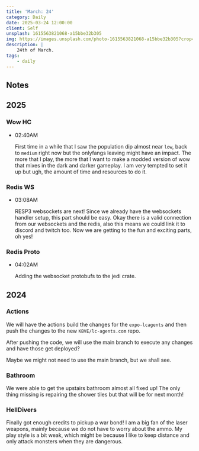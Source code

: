 ```yaml
---
title: 'March: 24'
category: Daily
date: 2025-03-24 12:00:00
client: Self
unsplash: 1615563821068-a15bbe32b305
img: https://images.unsplash.com/photo-1615563821068-a15bbe32b305?crop=entropy&cs=srgb&fm=jpg&ixid=MnwzNjM5Nzd8MHwxfHJhbmRvbXx8fHx8fHx8fDE2ODE3NDg2ODY&ixlib=rb-4.0.3&q=85
description: |
    24th of March.
tags:
    - daily
---
```


## Notes

## 2025

### Wow HC

-   02:40AM

    First time in a while that I saw the population dip almost near `low`, back to `medium` right now but the onlyfangs leaving might have an impact.
    The more that I play, the more that I want to make a modded version of wow that mixes in the dark and darker gameplay.
    I am very tempted to set it up but ugh, the amount of time and resources to do it.

### Redis WS

-   03:08AM

    RESP3 websockets are next! Since we already have the websockets handler setup, this part should be easy.
    Okay there is a valid connection from our websockets and the redis, also this means we could link it to discord and twitch too.
    Now we are getting to the fun and exciting parts, oh yes!

### Redis Proto

-   04:02AM

    Adding the websocket protobufs to the jedi crate.

## 2024

### Actions

We will have the actions build the changes for the `expo-lcagents` and then push the changes to the new `KBVE/lc-agents.com` repo.

After pushing the code, we will use the main branch to execute any changes and have those get deployed?

Maybe we might not need to use the main branch, but we shall see.


### Bathroom

We were able to get the upstairs bathroom almost all fixed up!
The only thing missing is repairing the shower tiles but that will be for next month!


### HellDivers

Finally got enough credits to pickup a war bond!
I am a big fan of the laser weapons, mainly because we do not have to worry about the ammo.
My play style is a bit weak, which might be because I like to keep distance and only attack monsters when they are dangerous.
